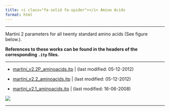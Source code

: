 ```yaml
---
title: <i class="fa-solid fa-spider"></i> Amino Acids
format: html
---
```


<hr>

Martini 2 parameters for all twenty standard amino acids (See figure below.). 

**References to these works can be found in the headers of the corresponding `.itp` files.**

<hr>

- [martini_v2.2P_aminoacids.itp](https://martiniff-library.s3.ca-central-1.amazonaws.com/1_Downloads/ff_parameters/martini2/aminoacids/martini_v2.2P_aminoacids.itp) | (last modified: 05-12-2012)

- [martini_v2.2_aminoacids.itp](https://martiniff-library.s3.ca-central-1.amazonaws.com/1_Downloads/ff_parameters/martini2/aminoacids/martini_v2.2_aminoacids.itp) | (last modified: 05-12-2012)

- [martini_v2.1_aminoacids.itp](https://martiniff-library.s3.ca-central-1.amazonaws.com/1_Downloads/ff_parameters/martini2/aminoacids/martini_v2.1_aminoacids.itp) | (last modified: 16-06-2008)


![](./aminoacids.gif)

<hr>